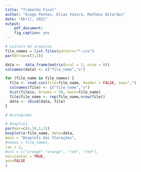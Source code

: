 ```yaml
---
title: "Trabalho Final"
author: "Diego Pontes, Elias Vieira, Matheus Bitarães"
date: "Abril, 2021"
output:
    pdf_document:
    fig_caption: yes
---
```



```r
# Leitura de arquivos 
file_names = list.files(pattern="*.csv")
par(mfrow=c(3,3))

data <-  data.frame(matrix(ncol = 2, nrow = 0))
colnames(data) <- c("file_name","x")

for (file_name in file_names) {
  file <- read.csv(file=file_name, header = FALSE, sep=",")
  colnames(file) <- c("file_name","x")
  hist(file$x, breaks = 50, main=file_name)
  file$file_name <- rep(file_name,nrow(file))
  data <- rbind(data, file)
}
```

```r
# Histograms

```


```r
# Boxplots
par(mar=c(4,10,1,1))
boxplot(x~file_name, data=data,
main = "Boxplots das Iterações",
#names = file_names,
las = 2,
#col = c("orange","orange", "red", "red"),
horizontal = TRUE,
ann=FALSE
)
```
